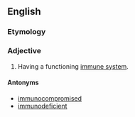 {{also|immunocompétent}}
==English==

===Etymology===
{{prefix|en|immuno|competent}}

===Adjective===
{{en-adj|-}}

# {{lb|en|immunology}} Having a functioning [[immune system]].

====Antonyms====
* [[immunocompromised]]
* [[immunodeficient]]